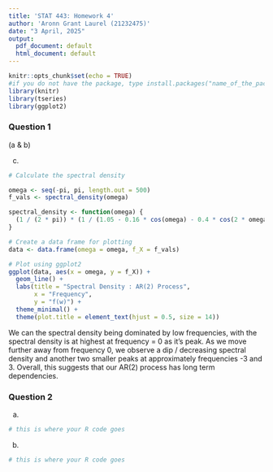 ```yaml
---
title: 'STAT 443: Homework 4'
author: 'Aronn Grant Laurel (21232475)'
date: "3 April, 2025"
output:
  pdf_document: default
  html_document: default
---
```


```r
knitr::opts_chunk$set(echo = TRUE)
#if you do not have the package, type install.packages("name_of_the_package")
library(knitr)
library(tseries)
library(ggplot2)
```

### Question 1
(a & b)


(c)

```r
# Calculate the spectral density

omega <- seq(-pi, pi, length.out = 500)
f_vals <- spectral_density(omega)

spectral_density <- function(omega) {
  (1 / (2 * pi)) * (1 / (1.05 - 0.16 * cos(omega) - 0.4 * cos(2 * omega)))
}

# Create a data frame for plotting
data <- data.frame(omega = omega, f_X = f_vals)

# Plot using ggplot2
ggplot(data, aes(x = omega, y = f_X)) +
  geom_line() +
  labs(title = "Spectral Density : AR(2) Process",
       x = "Frequency",
       y = "f(w)") +
  theme_minimal() +
  theme(plot.title = element_text(hjust = 0.5, size = 14))
```
We can the spectral density being dominated by low frequencies, with 
the spectral density is at highest at frequency = 0 as it's peak.
As we move further away from frequency 0, we observe
a dip / decreasing spectral density and another two smaller peaks
at approximately frequencies -3 and 3. Overall, this suggests that
our AR(2) process has long term dependencies.


### Question 2

(a) 

```r
# this is where your R code goes
```


(b)

```r
# this is where your R code goes
```
